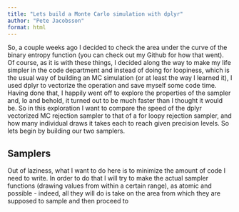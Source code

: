 ```yaml
---
title: "Lets build a Monte Carlo simulation with dplyr"
author: "Pete Jacobsson"
format: html
---
```



So, a couple weeks ago I decided to check the area under the curve of the binary entropy function (you can check out my Github for how that went). Of course, as it is with these things, I decided along the way to make my life simpler in the code department and instead of doing for loopiness, which is the usual way of building an MC simulation (or at least the way I learned it), I used dplyr to vectorize the operation and save myself some code time. Having done that, I happily went off to explore the properties of the sampler and, lo and behold, it turned out to be much faster than I thought it would be. So in this exploration I want to compare the speed of the dplyr vectorized MC rejection sampler to that of a for loopy rejection sampler, and how many individual draws it takes each to reach given precision levels. So lets begin by building our two samplers.

## Samplers
Out of laziness, what I want to do here is to minimize the amount of code I need to write. In order to do that I will try to make the actual sampler functions (drawing values from within a certain range), as atomic and possible - indeed, all they will do is take on the area from which they are supposed to sample and then proceed to 